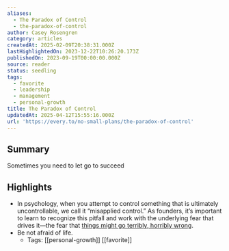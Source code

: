 ```yaml
---
aliases:
  - The Paradox of Control
  - the-paradox-of-control
author: Casey Rosengren
category: articles
createdAt: 2025-02-09T20:38:31.000Z
lastHighlightedOn: 2023-12-22T10:26:20.173Z
publishedOn: 2023-09-19T00:00:00.000Z
source: reader
status: seedling
tags:
  - favorite
  - leadership
  - management
  - personal-growth
title: The Paradox of Control
updatedAt: 2025-04-12T15:55:16.000Z
url: 'https://every.to/no-small-plans/the-paradox-of-control'
---
```

## Summary

Sometimes you need to let go to succeed

## Highlights

- In psychology, when you attempt to control something that is ultimately uncontrollable, we call it “misapplied control.” As founders, it’s important to learn to recognize this pitfall and work with the underlying fear that drives it—the fear that [things might go terribly, horribly wrong](https://www.amazon.com/Things-Might-Terribly-Horribly-Wrong/dp/1572247118).
- Be not afraid of life.
    - Tags: [[personal-growth]] [[favorite]]
